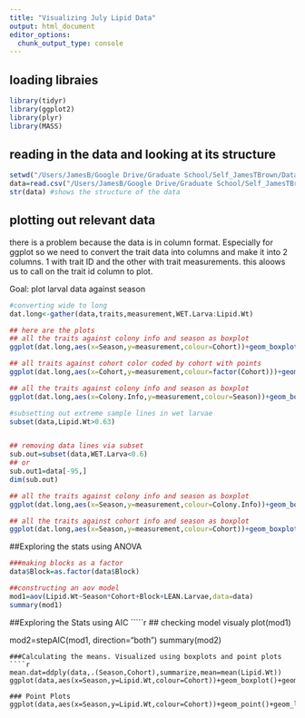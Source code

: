 ```yaml
---
title: "Visualizing July Lipid Data"
output: html_document
editor_options: 
  chunk_output_type: console
---
```


## loading libraies
```r
library(tidyr)
library(ggplot2)
library(plyr)
library(MASS)

```
## reading in the data and looking at its structure
```r
setwd("/Users/JamesB/Google Drive/Graduate School/Self_JamesTBrown/Data/Lipids/Visual Data")
data=read.csv("/Users/JamesB/Google Drive/Graduate School/Self_JamesTBrown/Data/Lipids/Visual Data/20171102 July Samples RAW data.csv", header = T)
str(data) #shows the structure of the data
```

## plotting out relevant data
there is a problem because the data is in column format. Especially for ggplot so we need to convert the trait data into columns and make it into 2 columns. 1 with trait ID and the other with trait measurements. this aloows us to call on the trait id column to plot.

Goal: plot larval data against season
```r
#converting wide to long
dat.long<-gather(data,traits,measurement,WET.Larva:Lipid.Wt)

## here are the plots
## all the traits against colony info and season as boxplot
ggplot(dat.long,aes(x=Season,y=measurement,colour=Cohort))+geom_boxplot()+facet_grid(traits~.,scales="free")

## all traits against cohort color coded by cohort with points
ggplot(dat.long,aes(x=Cohort,y=measurement,colour=factor(Cohort)))+geom_point()+facet_grid(traits~.,scales="free")

## all the traits against colony info and season as boxplot
ggplot(dat.long,aes(x=Colony.Info,y=measurement,colour=Season))+geom_boxplot()+facet_grid(traits~.,scales="free")

#subsetting out extreme sample lines in wet larvae 
subset(data,Lipid.Wt>0.63)


## removing data lines via subset
sub.out=subset(data,WET.Larva<0.6)
## or 
sub.out1=data[-95,]
dim(sub.out)

## all the traits against colony info and season as boxplot
ggplot(dat.long,aes(x=Season,y=measurement,colour=Colony.Info))+geom_boxplot()+facet_grid(traits~.,scales="free")

````

````r
## all the traits against cohort info and season as boxplot
ggplot(dat.long,aes(x=Season,y=measurement,colour=Cohort))+geom_boxplot()+facet_grid(traits~.,scales="free")
````



##Exploring the stats using ANOVA
````r
###making blocks as a factor
data$Block=as.factor(data$Block)

##constructing an aov model
mod1=aov(Lipid.Wt~Season*Cohort+Block+LEAN.Larvae,data=data)
summary(mod1)
`````
##Exploring the Stats using AIC
`````r
## checking model visualy
plot(mod1)

mod2=stepAIC(mod1, direction="both")
summary(mod2)

````
###Calculating the means. Visualized using boxplots and point plots 
````r
mean.dat=ddply(data,.(Season,Cohort),summarize,mean=mean(Lipid.Wt))
ggplot(data,aes(x=Season,y=Lipid.Wt,colour=Cohort))+geom_boxplot()+geom_line(data=mean.dat,aes(x=as.numeric(Season),y=mean,colour=Cohort))

### Point Plots
ggplot(data,aes(x=Season,y=Lipid.Wt,colour=Cohort))+geom_point()+geom_line(data=mean.dat,aes(x=as.numeric(Season),y=mean,colour=Cohort))
````